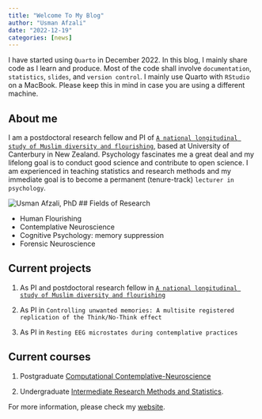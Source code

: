 ```yaml
---
title: "Welcome To My Blog"
author: "Usman Afzali"
date: "2022-12-19"
categories: [news]
---
```


I have started using `Quarto` in December 2022. In this blog, I mainly share code as I learn and produce. Most of the code shall involve `documentation`, `statistics`, `slides`, and `version control`. I mainly use Quarto with `RStudio` on a MacBook. Please keep this in mind in case you are using a different machine.

## About me

I am a postdoctoral research fellow and PI of [`A national longitudinal study of Muslim diversity and flourishing`](https://usman-afzali.github.io/nzavs-flourishing/), based at University of Canterbury in New Zealand.
Psychology fascinates me a great deal and my lifelong goal is to conduct good science and contribute to open science.
I am experienced in teaching statistics and research methods and my immediate goal is to become a permanent (tenure-track) `lecturer in psychology`.

![Usman Afzali, PhD](ua.jpeg){.column-margin}
## Fields of Research

-   Human Flourishing
-   Contemplative Neuroscience
-   Cognitive Psychology: memory suppression
-   Forensic Neuroscience

## Current projects

1.  As PI and postdoctoral research fellow in [`A national longitudinal study of Muslim diversity and flourishing`](https://usman-afzali.github.io/nzavs-flourishing/)

2.  As PI in `Controlling unwanted memories: A multisite registered replication of the Think/No-Think effect`

3.  As PI in `Resting EEG microstates during contemplative practices`

## Current courses

1.  Postgraduate [Computational Contemplative-Neuroscience](https://www.canterbury.ac.nz/courseinfo/GetCourseDetails.aspx?course=PSYC480&occurrence=23S1(C)&year=2023)

2.  Undergraduate [Intermediate Research Methods and Statistics](https://www.canterbury.ac.nz/courseinfo/GetCourseDetails.aspx?course=PSYC344&occurrence=22S2(C)&year=2022).

For more information, please check my [website](http://www.usmanafzali.com).


